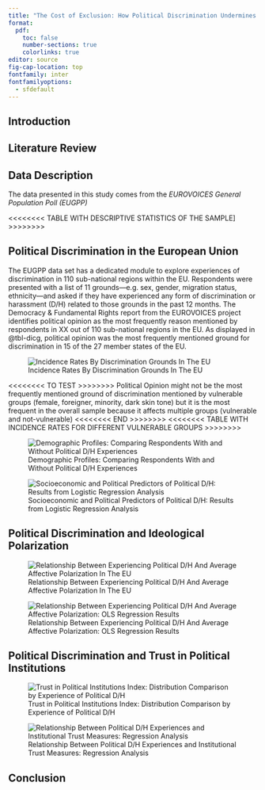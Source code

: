 ```yaml
---
title: "The Cost of Exclusion: How Political Discrimination Undermines Trust in Political Institutions in the European Union"
format:
  pdf:
    toc: false
    number-sections: true
    colorlinks: true
editor: source
fig-cap-location: top
fontfamily: inter
fontfamilyoptions: 
  - sfdefault
---
```


## Introduction

## Literature Review

## Data Description

The data presented in this study comes from the _EUROVOICES General Population Poll (EUGPP)_

<<<<<<<< TABLE WITH DESCRIPTIVE STATISTICS OF THE SAMPLE]  >>>>>>>>

## Political Discrimination in the European Union

The EUGPP data set has a dedicated module to explore experiences of discrimination in 110 sub-national regions within the EU. Respondents were presented with a list of 11 grounds—e.g. sex, gender, migration status, ethnicity—and asked if they have experienced any form of discrimination or harassment (D/H) related to those grounds in the past 12 months. The Democracy & Fundamental Rights report from the EUROVOICES project identifies political opinion as the most frequently reason mentioned by respondents in XX out of 110 sub-national regions in the EU. As displayed in @tbl-dicg, political opinion was the most frequently mentioned ground for discrimination in 15 of the 27 member states of the EU.

![Incidence Rates By Discrimination Grounds In The EU]("../tables/tab_dicg.png"){#tbl-dicg}

<<<<<<<< TO TEST >>>>>>>>
Political Opinion might not be the most frequently mentioned ground of discrimination mentioned by vulnerable groups (female, foreigner, minority, dark skin tone) but it is the most frequent in the overall sample because it affects multiple groups (vulnerable and not-vulnerable)
<<<<<<<< END >>>>>>>>
<<<<<<<< TABLE WITH INCIDENCE RATES FOR DIFFERENT VULNERABLE GROUPS >>>>>>>>

![Demographic Profiles: Comparing Respondents With and Without Political D/H Experiences]("../tables/tab_dpod.png"){#tbl-dpod}

![Socioeconomic and Political Predictors of Political D/H: Results from Logistic Regression Analysis]("../tables/tab_dpod_logit.png"){#tbl-dpodlogit}

## Political Discrimination and Ideological Polarization

![Relationship Between Experiencing Political D/H And Average Affective Polarization In The EU]("../viz/fig_diap.png"){#fig-diap}

![Relationship Between Experiencing Political D/H And Average Affective Polarization: OLS Regression Results]("../tables/tab_diap_feols.png"){#tbl-diapfeols}

## Political Discrimination and Trust in Political Institutions

![Trust in Political Institutions Index: Distribution Comparison by Experience of Political D/H]("../viz/fig_tsbd.png"){#fig-tsbd}

![Relationship Between Political D/H Experiences and Institutional Trust Measures: Regression Analysis]("../tables/tab_tsbd_fe.png"){#tbl-tsbdfe}

## Conclusion

